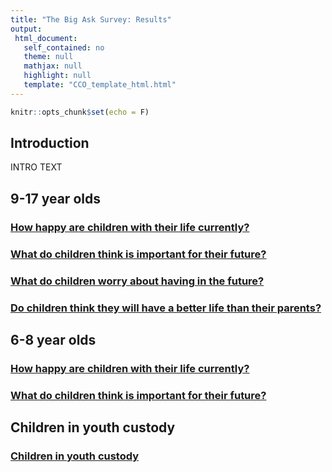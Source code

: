 ```yaml
---
title: "The Big Ask Survey: Results"
output: 
 html_document: 
   self_contained: no
   theme: null
   mathjax: null
   highlight: null
   template: "CCO_template_html.html"
---
```


```r
knitr::opts_chunk$set(echo = F)
```

<link rel="stylesheet" href="../../styles.css" type="text/css" />

<h2>Introduction</h2>

INTRO TEXT

<h2>9-17 year olds</h2>

<div class="topic_navList">
<a class="meta_navList_link" href="9-17_happy/pages/9-17_happy_index.html">
<h3 class="list_header">How happy are children with their life currently?</h3></a>
</div>

<div class="topic_navList">
<a class="meta_navList_link" href="9-17_important/pages/9-17_important_index.html">
<h3 class="list_header">What do children think is important for their future?</h3></a>
</div>

<div class="topic_navList">
<a class="meta_navList_link" href="9-17_worry/pages/9-17_worry_index.html">
<h3 class="list_header">What do children worry about having in the future?</h3></a>
</div>

<div class="topic_navList">
<a class="meta_navList_link" href="9-17_parents/pages/9-17_parents_index.html">
<h3 class="list_header">Do children think they will have a better life than their parents?</h3></a>
</div>

<h2>6-8 year olds</h2>

<div class="topic_navList">
<a class="meta_navList_link" href="6-8_happy/pages/6-8_happy_index.html">
<h3 class="list_header">How happy are children with their life currently?</h3></a>
</div>

<div class="topic_navList">
<a class="meta_navList_link" href="6-8_important/pages/6-8_important_index.html">
<h3 class="list_header">What do children think is important for their future?</h3></a>
</div>

<h2>Children in youth custody</h2>

<div class="topic_navList">
<a class="meta_navList_link" href="YOI data/pages/yoi.html">
<h3 class="list_header">Children in youth custody</h3></a>
</div>